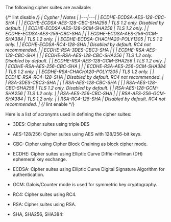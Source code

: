 

The following cipher suites are available:

{/* lint disable */}
| Cypher | Notes |
|---|---|
| ECDHE-ECDSA-AES-128-CBC-SHA |  |
| ECDHE-ECDSA-AES-128-CBC-SHA256 | TLS 1.2 only. Disabled by default. |
| ECDHE-ECDSA-AES-128-GCM-SHA256 | TLS 1.2 only. |
| ECDHE-ECDSA-AES-256-CBC-SHA |  |
| ECDHE-ECDSA-AES-256-GCM-SHA384 | TLS 1.2 only. |
| ECDHE-ECDSA-CHACHA20-POLY1305 | TLS 1.2 only. |
| ECDHE-ECDSA-RC4-128-SHA | Disabled by default. RC4 not recommended. |
| ECDHE-RSA-3DES-CBC3-SHA |  |
| ECDHE-RSA-AES-128-CBC-SHA |  |
| ECDHE-RSA-AES-128-CBC-SHA256 | TLS 1.2 only. Disabled by default. |
| ECDHE-RSA-AES-128-GCM-SHA256 | TLS 1.2 only. |
| ECDHE-RSA-AES-256-CBC-SHA |  |
| ECDHE-RSA-AES-256-GCM-SHA384 | TLS 1.2 only. |
| ECDHE-RSA-CHACHA20-POLY1205 | TLS 1.2 only. |
| ECDHE-RSA-RC4-128-SHA | Disabled by default. RC4 not recommended. |
| RSA-3DES-CBC3-SHA |  |
| RSA-AES-128-CBC-SHA |  |
| RSA-AES-128-CBC-SHA256 | TLS 1.2 only. Disabled by default. |
| RSA-AES-128-GCM-SHA256 | TLS 1.2 only. |
| RSA-AES-256-CBC-SHA |  |
| RSA-AES-256-GCM-SHA384 | TLS 1.2 only. |
| RSA-RC4-128-SHA | Disabled by default. RC4 not recommended. |
{/* lint enable */}

Here is a list of acronyms used in defining the cipher suites:

* 3DES:
    Cipher suites using triple DES

* AES-128/256:
    Cipher suites using AES with 128/256-bit keys.

* CBC:
    Cipher using Cipher Block Chaining as block cipher mode.

* ECDHE:
    Cipher suites using Elliptic Curve Diffie-Hellman (DH) ephemeral key exchange.

* ECDSA:
    Cipher suites using Elliptic Curve Digital Signature Algorithm for authentication.

* GCM:
    Galois/Counter mode is used for symmetric key cryptography.

* RC4:
    Cipher suites using RC4.

* RSA:
    Cipher suites using RSA.

* SHA, SHA256, SHA384:


